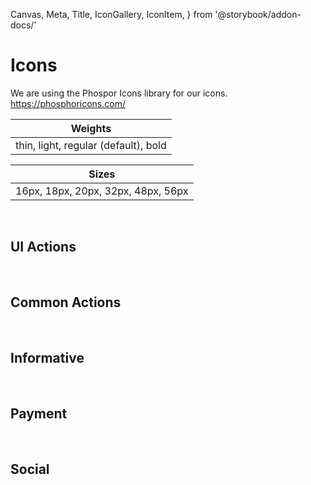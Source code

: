   Canvas,
  Meta,
  Title,
  IconGallery,
  IconItem,
} from '@storybook/addon-docs/'


<Meta title="Fundamentals/Icons" />

# Icons

We are using the Phospor Icons library for our icons.
https://phosphoricons.com/

| Weights                              |
| ------------------------------------ |
| thin, light, regular (default), bold |

| Sizes                              |
| ---------------------------------- |
| 16px, 18px, 20px, 32px, 48px, 56px |

<Canvas>
  <Icon name="ShoppingCart" weight="bold" width="16" height="16" />
  <Icon name="ShoppingCart" weight="bold" width="18" height="18" />
  <Icon name="ShoppingCart" weight="bold" width="20" height="20" />
  <Icon name="ShoppingCart" width="32" height="32" />
  <Icon name="ShoppingCart" weight="light" width="48" height="48" />
  <Icon name="ShoppingCart" weight="light" width="56" height="56" />
</Canvas>

<br />

## UI Actions

<br />

<IconGallery>
  <IconItem name="X">
    <Icon name="X" />
  </IconItem>
  <IconItem name="Plus">
    <Icon name="Plus" />
  </IconItem>
  <IconItem name="PlusCircle">
    <Icon name="PlusCircle" />
  </IconItem>
  <IconItem name="Minus">
    <Icon name="Minus" />
  </IconItem>
  <IconItem name="MinusCircle">
    <Icon name="MinusCircle" />
  </IconItem>
  <IconItem name="XCircle">
    <Icon name="XCircle" />
  </IconItem>
  <IconItem name="ArrowLeft">
    <Icon name="ArrowLeft" />
  </IconItem>
  <IconItem name="ArrowRight">
    <Icon name="ArrowRight" />
  </IconItem>
  <IconItem name="ArrowUpRight">
    <Icon name="ArrowUpRight" />
  </IconItem>
  <IconItem name="ArrowSquareOut">
    <Icon name="ArrowSquareOut" />
  </IconItem>
  <IconItem name="ArrowElbowDownRight">
    <Icon name="ArrowElbowDownRight" />
  </IconItem>
  <IconItem name="CaretLeft">
    <Icon name="CaretLeft" />
  </IconItem>
  <IconItem name="CaretRight">
    <Icon name="CaretRight" />
  </IconItem>
  <IconItem name="CaretUp">
    <Icon name="CaretUp" />
  </IconItem>
  <IconItem name="CaretDown">
    <Icon name="CaretDown" />
  </IconItem>
  <IconItem name="Ellipsis">
    <Icon name="Ellipsis" />
  </IconItem>
  <IconItem name="Checked">
    <Icon name="Checked" />
  </IconItem>
  <IconItem name="MagnifyingGlass">
    <Icon name="MagnifyingGlass" />
  </IconItem>
  <IconItem name="FadersHorizontal">
    <Icon name="FadersHorizontal" />
  </IconItem>
  <IconItem name="List">
    <Icon name="List" />
  </IconItem>
</IconGallery>

## Common Actions

<br />

<IconGallery>
  <IconItem name="User">
    <Icon name="User" />
  </IconItem>
  <IconItem name="Calendar">
    <Icon name="Calendar" />
  </IconItem>
  <IconItem name="ShoppingCart">
    <Icon name="ShoppingCart" />
  </IconItem>
  <IconItem name="MapPin">
    <Icon name="MapPin" />
  </IconItem>
  <IconItem name="Clock">
    <Icon name="Clock" />
  </IconItem>
  <IconItem name="House">
    <Icon name="House" />
  </IconItem>
</IconGallery>

## Informative

<br />

<IconGallery>
  <IconItem name="ShieldCheck">
    <Icon name="ShieldCheck" />
  </IconItem>
  <IconItem name="Gift">
    <Icon name="Gift" />
  </IconItem>
  <IconItem name="Storefront">
    <Icon name="Storefront" />
  </IconItem>
  <IconItem name="Medal">
    <Icon name="Medal" />
  </IconItem>
  <IconItem name="CircleWavyCheck">
    <Icon name="CircleWavyCheck" />
  </IconItem>
  <IconItem name="CircleWavyWarning">
    <Icon name="CircleWavyWarning" />
  </IconItem>
  <IconItem name="Headphones">
    <Icon name="Headphones" />
  </IconItem>
  <IconItem name="Truck">
    <Icon name="Truck" />
  </IconItem>
  <IconItem name="Bell">
    <Icon name="Bell" />
  </IconItem>
  <IconItem name="BellRinging">
    <Icon name="BellRinging" />
  </IconItem>
  <IconItem name="Clock">
    <Icon name="Clock" />
  </IconItem>
  <IconItem name="RocketLaunch">
    <Icon name="RocketLaunch" />
  </IconItem>
  <IconItem name="House">
    <Icon name="House" />
  </IconItem>
</IconGallery>

## Payment

<br />

<IconGallery>
  <IconItem name="GooglePay">
    <Icon name="GooglePay" />
  </IconItem>
  <IconItem name="ApplePay">
    <Icon name="ApplePay" />
  </IconItem>
  <IconItem name="Diners">
    <Icon name="Diners" />
  </IconItem>
  <IconItem name="EloCard">
    <Icon name="EloCard" />
  </IconItem>
  <IconItem name="Mastercard">
    <Icon name="Mastercard" />
  </IconItem>
  <IconItem name="PayPal">
    <Icon name="PayPal" />
  </IconItem>
  <IconItem name="Stripe">
    <Icon name="Stripe" />
  </IconItem>
  <IconItem name="Visa">
    <Icon name="Visa" />
  </IconItem>
</IconGallery>

## Social

<br />

<IconGallery>
  <IconItem name="Instagram">
    <Icon name="Instagram" />
  </IconItem>
  <IconItem name="Pinterest">
    <Icon name="Pinterest" />
  </IconItem>
  <IconItem name="Twitter">
    <Icon name="Twitter" />
  </IconItem>
  <IconItem name="Facebook">
    <Icon name="Facebook" />
  </IconItem>
</IconGallery>

